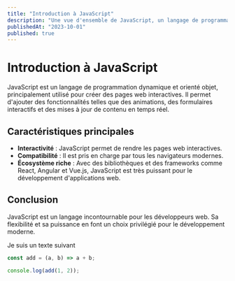 ---
title: "Introduction à JavaScript"
description: "Une vue d'ensemble de JavaScript, un langage de programmation essentiel pour le développement web."
publishedAt: "2023-10-01"
published: true
---

# Introduction à JavaScript

JavaScript est un langage de programmation dynamique et orienté objet, principalement utilisé pour créer des pages web interactives. Il permet d'ajouter des fonctionnalités telles que des animations, des formulaires interactifs et des mises à jour de contenu en temps réel.

## Caractéristiques principales

- **Interactivité** : JavaScript permet de rendre les pages web interactives.
- **Compatibilité** : Il est pris en charge par tous les navigateurs modernes.
- **Écosystème riche** : Avec des bibliothèques et des frameworks comme React, Angular et Vue.js, JavaScript est très puissant pour le développement d'applications web.

## Conclusion

JavaScript est un langage incontournable pour les développeurs web. Sa flexibilité et sa puissance en font un choix privilégié pour le développement moderne.

<YouTube id="XpD553fmO9o" />

Je suis un texte suivant

```js
const add = (a, b) => a + b;

console.log(add(1, 2));
```
